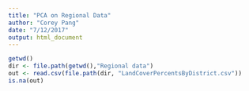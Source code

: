```yaml
---
title: "PCA on Regional Data"
author: "Corey Pang"
date: "7/12/2017"
output: html_document
---
```


```r
getwd()
dir <- file.path(getwd(),"Regional data")
out <- read.csv(file.path(dir, "LandCoverPercentsByDistrict.csv"))
is.na(out)
```

